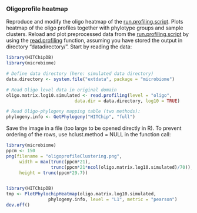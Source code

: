 ### Oligoprofile heatmap

Reproduce and modify the oligo heatmap of the [run.profiling.script](profiling). Plots heatmap of the oligo profiles together with phylotype groups and sample clusters. Reload and plot preprocessed data from the [run.profiling.script](profiling) by using the [read.profiling](reading) function, assuming you have stored the output in directory "datadirectory/". Start by reading the data:

```r
library(HITChipDB)
library(microbiome)

# Define data directory (here: simulated data directory)
data.directory <- system.file("extdata", package = "microbiome")

# Read Oligo level data in original domain
oligo.matrix.log10.simulated <- read.profiling(level = "oligo", 
			              data.dir = data.directory, log10 = TRUE)

# Read Oligo-phylogeny mapping table (two methods):
phylogeny.info <- GetPhylogeny("HITChip", "full")
```

Save the image in a file (too large to be opened directly in
R). To prevent ordering of the rows, use hclust.method = NULL in the
function call:

```r
library(microbiome)
ppcm <- 150
png(filename = "oligoprofileClustering.png", 
     width = max(trunc(ppcm*21), 
                 trunc(ppcm*21*ncol(oligo.matrix.log10.simulated)/70)), 
     height = trunc(ppcm*29.7))


library(HITChipDB)
tmp <- PlotPhylochipHeatmap(oligo.matrix.log10.simulated, 
				phylogeny.info, level = "L1", metric = "pearson")
dev.off()
```

